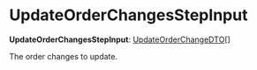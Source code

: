 
# UpdateOrderChangesStepInput

 **UpdateOrderChangesStepInput**: [UpdateOrderChangeDTO](../../../order/interfaces/order.UpdateOrderChangeDTO/page.mdx)[]

The order changes to update.
